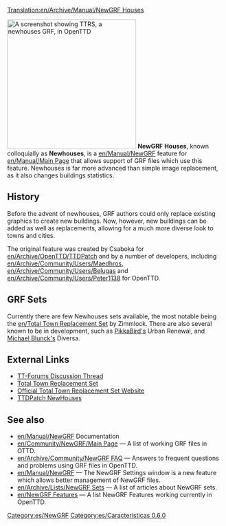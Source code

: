 [[Translation:en/Archive/Manual/NewGRF Houses]]
{{es/Traducción|en/Archive/Manual/NewGRF Houses|0}}


[[File:en/Archive/Manual/Ttrsopenttd.png|thumb|300px|right|A screenshot showing TTRS, a newhouses GRF, in OpenTTD]]
'''NewGRF Houses''', known colloquially as '''Newhouses''', is a [[en/Manual/NewGRF]] feature for [[en/Manual/Main Page]] that allows support of GRF files which use this feature. Newhouses is far more advanced than simple image replacement, as it also changes buildings statistics. 

==History==
Before the advent of newhouses, GRF authors could only replace existing graphics to create new buildings. Now, however, new buildings can be added as well as replacements, allowing for a much more diverse look to towns and cities.

The original feature was created by Csaboka for [[en/Archive/OpenTTD/TTDPatch]] and by a number of developers, including [[en/Archive/Community/Users/Maedhros]], [[en/Archive/Community/Users/Belugas]] and [[en/Archive/Community/Users/Peter1138]] for OpenTTD.

==GRF Sets==
Currently there are few Newhouses sets available, the most notable being the [[en/Total Town Replacement Set]] by Zimmlock. There are also several known to be in development, such as [[en/Archive/Community/Users/PikkaBird|PikkaBird's]] Urban Renewal, and [[en/Archive/Community/Users/Michael Blunck|Michael Blunck's]] Diversa.

==External Links==
*[http://www.tt-forums.net/viewtopic.php?t=28797 TT-Forums Discussion Thread]
*[http://www.tt-forums.net/viewtopic.php?t=8878 Total Town Replacement Set]
*[http://users.skynet.be/florisjan/ttd/ttrs.html Official Total Town Replacement Set Website]
*[http://wiki.ttdpatch.net/tiki-index.php?page=NewHouses TTDPatch NewHouses]

== See also ==
* [[en/Manual/NewGRF]] Documentation
* [[en/Community/NewGRF/Main Page]] &mdash; A list of working GRF files in OTTD.
* [[en/Archive/Community/NewGRF FAQ]] &mdash; Answers to frequent questions and problems using GRF files in OpenTTD.
* [[en/Manual/NewGRF]] &mdash; The NewGRF Settings window is a new feature which allows better management of NewGRF files. 
* [[en/Archive/Lists/NewGRF Sets]] &mdash; A list of articles about NewGRF sets.
* [[en/NewGRF Features]] &mdash; A list NewGRF Features working currently in OpenTTD.

[[Category:es/NewGRF]]
[[Category:es/Características 0.6.0]]